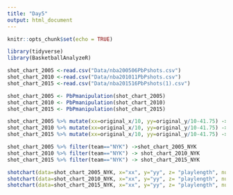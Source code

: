 ```yaml
---
title: "Day5"
output: html_document
---
```


```r
knitr::opts_chunk$set(echo = TRUE)
```

```r
library(tidyverse)
library(BasketballAnalyzeR)
```


```r
shot_chart_2005 <-read.csv("Data/nba200506PbPshots.csv")
shot_chart_2010 <-read.csv("Data/nba201011PbPshots.csv")
shot_chart_2015 <-read.csv("Data/nba201516PbPshots(1).csv")
```

```r
shot_chart_2005 <- PbPmanipulation(shot_chart_2005)
shot_chart_2010 <- PbPmanipulation(shot_chart_2010)
shot_chart_2015 <- PbPmanipulation(shot_chart_2015)

```


```r
shot_chart_2005 %>% mutate(xx=original_x/10, yy=original_y/10-41.75) ->  shot_chart_2005
shot_chart_2010 %>% mutate(xx=original_x/10, yy=original_y/10-41.75) ->  shot_chart_2010
shot_chart_2015 %>% mutate(xx=original_x/10, yy=original_y/10-41.75) ->  shot_chart_2015

```


```r
shot_chart_2005 %>% filter(team=="NYK") ->shot_chart_2005_NYK
shot_chart_2010 %>% filter(team=="NYK") -> shot_chart_2010_NYK
shot_chart_2015 %>% filter(team=="NYK") -> shot_chart_2015_NYK
```


```r
shotchart(data=shot_chart_2005_NYK, x="xx", y="yy", z= "playlength", num.sect=5, type="sectors", scatter= FALSE, result= "result", text.col = "black")
shotchart(data=shot_chart_2010_NYK, x="xx", y="yy", z= "playlength", num.sect=5, type="sectors", scatter= FALSE, result= "result", text.col = "black")
shotchart(data=shot_chart_2015_NYK, x="xx", y="yy", z= "playlength", num.sect=5, type="sectors", scatter= FALSE, result= "result", text.col = "black")


```


